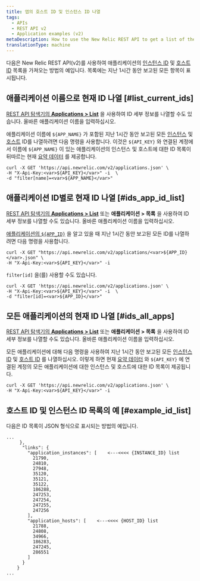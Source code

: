 ```yaml
---
title: 앱의 호스트 ID 및 인스턴스 ID 나열
tags:
  - APIs
  - REST API v2
  - Application examples (v2)
metaDescription: How to use the New Relic REST API to get a list of the instance and host IDs for an application.
translationType: machine
---
```


다음은 New Relic REST API(v2)를 사용하여 애플리케이션의 [인스턴스 ID](/docs/apis/rest-api-v2/requirements/listing-host-instance-application-server-ids#locating_instance_id) 및 [호스트 ID](/docs/apis/rest-api-v2/requirements/listing-host-instance-application-server-ids#locating_host_id) 목록을 가져오는 방법의 예입니다. 목록에는 지난 1시간 동안 보고된 모든 항목이 표시됩니다.

## 애플리케이션 이름으로 현재 ID 나열 [#list_current_ids]

[REST API 탐색기의 **Applications > List**](/docs/apis/using-the-api-explorer) 을 사용하여 ID 세부 정보를 나열할 수도 있습니다. 올바른 애플리케이션 이름을 입력하십시오.

애플리케이션 이름에 `${APP_NAME}` 가 포함된 지난 1시간 동안 보고된 모든 [인스턴스](/docs/apis/rest-api-v2/requirements/listing-host-instance-application-server-ids#locating_instance_id) 및 [호스트](/docs/apis/rest-api-v2/requirements/listing-host-instance-application-server-ids#locating_host_id) ID를 나열하려면 다음 명령을 사용합니다. 이것은 `${API_KEY}` 와 연결된 계정에서 이름에 `${APP_NAME}` 이 있는 애플리케이션의 인스턴스 및 호스트에 대한 ID 목록이 뒤따르는 현재 [요약 데이터](/docs/apis/rest-api-v2/application-examples-v2/summary-data-examples-v2#app) 를 제공합니다.

```
curl -X GET 'https://api.newrelic.com/v2/applications.json' \
-H "X-Api-Key:<var>${API_KEY}</var>" -i  \
-d "filter[name]=<var>${APP_NAME}</var>"
```

## 애플리케이션 ID별로 현재 ID 나열 [#ids_app_id_list]

[REST API 탐색기의 **Applications > List**](/docs/apis/using-the-api-explorer) 또는 **애플리케이션 > 목록** 을 사용하여 ID 세부 정보를 나열할 수도 있습니다. 올바른 애플리케이션 이름을 입력하십시오.

[애플리케이션의 `${APP_ID}`](/docs/apis/rest-api-v2/application-examples-v2/listing-your-app-id-metric-data-v2) 을 알고 있을 때 지난 1시간 동안 보고된 모든 ID를 나열하려면 다음 명령을 사용합니다.

```
curl -X GET "https://api.newrelic.com/v2/applications/<var>${APP_ID}</var>.json" \
-H "X-Api-Key:<var>${API_KEY}</var>" -i
```

`filter[id]` 을(를) 사용할 수도 있습니다.

```
curl -X GET 'https://api.newrelic.com/v2/applications.json' \
-H "X-Api-Key:<var>${API_KEY}</var>" -i  \
-d "filter[id]=<var>${APP_ID}</var>"
```

## 모든 애플리케이션의 현재 ID 나열 [#ids_all_apps]

[REST API 탐색기의 **Applications > List**](/docs/apis/using-the-api-explorer) 또는 **애플리케이션 > 목록** 을 사용하여 ID 세부 정보를 나열할 수도 있습니다. 올바른 애플리케이션 이름을 입력하십시오.

모든 애플리케이션에 대해 다음 명령을 사용하여 지난 1시간 동안 보고된 모든 [인스턴스 ID](/docs/apis/rest-api-v2/requirements/listing-host-instance-application-server-ids#locating_instance_id) 및 [호스트 ID](/docs/apis/rest-api-v2/requirements/listing-host-instance-application-server-ids#locating_host_id) 를 나열하십시오. 이렇게 하면 현재 [요약 데이터](/docs/apis/rest-api-v2/application-examples-v2/summary-data-examples-v2#app) 와 `${API_KEY}` 에 연결된 계정의 모든 애플리케이션에 대한 인스턴스 및 호스트에 대한 ID 목록이 제공됩니다.

```
curl -X GET 'https://api.newrelic.com/v2/applications.json' \
-H "X-Api-Key:<var>${API_KEY}</var>" -i
```

## 호스트 ID 및 인스턴스 ID 목록의 예 [#example_id_list]

다음은 ID 목록이 JSON 형식으로 표시되는 방법의 예입니다.

```
...
     },
      "links": {
        "application_instances": [    <---<<<< {INSTANCE_ID} list
          21790,
          24810,
          27948,
          35120,
          35121,
          35122,
          186288,
          247253,
          247254,
          247255,
          247256
        ],
        "application_hosts": [    <---<<<< {HOST_ID} list
          21788,
          24808,
          34966,
          186283,
          247245,
          286551
        ]
      }
    }
...
```